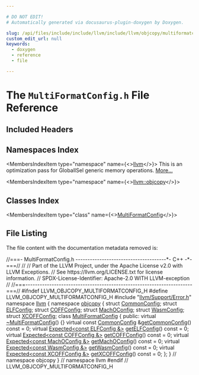 ```yaml
---

# DO NOT EDIT!
# Automatically generated via docusaurus-plugin-doxygen by Doxygen.

slug: /api/files/include/include/llvm/include/llvm/objcopy/multiformatconfig-h
custom_edit_url: null
keywords:
  - doxygen
  - reference
  - file

---
```





# The `MultiFormatConfig.h` File Reference

<DoxygenPage pluginConfig={pluginConfig}>



## Included Headers

<IncludesList>
<IncludesListItem
  filePath="llvm/Support/Error.h"
  permalink="/docs/api/files/include/include/llvm/include/llvm/support/error-h"
  isLocal="true" />
</IncludesList>

## Namespaces Index

<MembersIndex>

<MembersIndexItem
  type="namespace"
  name={<><a href="/docs/api/namespaces/llvm">llvm</a></>}>
This is an optimization pass for GlobalISel generic memory operations. <a href="/docs/api/namespaces/llvm/#details">More...</a>
</MembersIndexItem>

<MembersIndexItem
  type="namespace"
  name={<><a href="/docs/api/namespaces/llvm/objcopy">llvm::objcopy</a></>}>
</MembersIndexItem>

</MembersIndex>

## Classes Index

<MembersIndex>

<MembersIndexItem
  type="class"
  name={<><a href="/docs/api/classes/llvm/objcopy/multiformatconfig">MultiFormatConfig</a></>}>
</MembersIndexItem>

</MembersIndex>


## File Listing

The file content with the documentation metadata removed is:

<ProgramListing>

<Link id="l00001" /><CodeLine lineNumber="1"><Highlight kind="comment">//===- MultiFormatConfig.h --------------------------------------&#42;- C++ -&#42;-===//</Highlight><Highlight kind="normal"></Highlight></CodeLine>
<Link id="l00002" /><CodeLine lineNumber="2"><Highlight kind="normal"></Highlight><Highlight kind="comment">//</Highlight><Highlight kind="normal"></Highlight></CodeLine>
<Link id="l00003" /><CodeLine lineNumber="3"><Highlight kind="normal"></Highlight><Highlight kind="comment">// Part of the LLVM Project, under the Apache License v2.0 with LLVM Exceptions.</Highlight><Highlight kind="normal"></Highlight></CodeLine>
<Link id="l00004" /><CodeLine lineNumber="4"><Highlight kind="normal"></Highlight><Highlight kind="comment">// See https://llvm.org/LICENSE.txt for license information.</Highlight><Highlight kind="normal"></Highlight></CodeLine>
<Link id="l00005" /><CodeLine lineNumber="5"><Highlight kind="normal"></Highlight><Highlight kind="comment">// SPDX-License-Identifier: Apache-2.0 WITH LLVM-exception</Highlight><Highlight kind="normal"></Highlight></CodeLine>
<Link id="l00006" /><CodeLine lineNumber="6"><Highlight kind="normal"></Highlight><Highlight kind="comment">//</Highlight><Highlight kind="normal"></Highlight></CodeLine>
<Link id="l00007" /><CodeLine lineNumber="7"><Highlight kind="normal"></Highlight><Highlight kind="comment">//===----------------------------------------------------------------------===//</Highlight><Highlight kind="normal"></Highlight></CodeLine>
<Link id="l00008" /><CodeLine lineNumber="8"><Highlight kind="normal"></Highlight></CodeLine>
<Link id="l00009" /><CodeLine lineNumber="9"><Highlight kind="normal"></Highlight><Highlight kind="preprocessor">#ifndef LLVM&#95;OBJCOPY&#95;MULTIFORMATCONFIG&#95;H</Highlight><Highlight kind="normal"></Highlight></CodeLine>
<Link id="l00010" /><CodeLine lineNumber="10"><Highlight kind="normal"></Highlight><Highlight kind="preprocessor">#define LLVM&#95;OBJCOPY&#95;MULTIFORMATCONFIG&#95;H</Highlight><Highlight kind="normal"></Highlight></CodeLine>
<Link id="l00011" /><CodeLine lineNumber="11"><Highlight kind="normal"></Highlight></CodeLine>
<Link id="l00012" /><CodeLine lineNumber="12"><Highlight kind="normal"></Highlight><Highlight kind="preprocessor">#include &quot;<a href="/docs/api/files/include/include/llvm/include/llvm/support/error-h">llvm/Support/Error.h</a>&quot;</Highlight><Highlight kind="normal"></Highlight></CodeLine>
<Link id="l00013" /><CodeLine lineNumber="13"><Highlight kind="normal"></Highlight></CodeLine>
<Link id="l00014" /><CodeLine lineNumber="14"><Highlight kind="normal"></Highlight><Highlight kind="keyword">namespace </Highlight><Highlight kind="normal"><a href="/docs/api/namespaces/llvm">llvm</a> &#123;</Highlight></CodeLine>
<Link id="l00015" /><CodeLine lineNumber="15"><Highlight kind="normal"></Highlight><Highlight kind="keyword">namespace </Highlight><Highlight kind="normal"><a href="/docs/api/namespaces/llvm/objcopy">objcopy</a> &#123;</Highlight></CodeLine>
<Link id="l00016" /><CodeLine lineNumber="16"><Highlight kind="normal"></Highlight></CodeLine>
<Link id="l00017" /><CodeLine lineNumber="17"><Highlight kind="normal"></Highlight><Highlight kind="keyword">struct </Highlight><Highlight kind="normal"><a href="/docs/api/structs/llvm/objcopy/commonconfig">CommonConfig</a>;</Highlight></CodeLine>
<Link id="l00018" /><CodeLine lineNumber="18"><Highlight kind="normal"></Highlight><Highlight kind="keyword">struct </Highlight><Highlight kind="normal"><a href="/docs/api/structs/llvm/objcopy/elfconfig">ELFConfig</a>;</Highlight></CodeLine>
<Link id="l00019" /><CodeLine lineNumber="19"><Highlight kind="normal"></Highlight><Highlight kind="keyword">struct </Highlight><Highlight kind="normal"><a href="/docs/api/structs/llvm/objcopy/coffconfig">COFFConfig</a>;</Highlight></CodeLine>
<Link id="l00020" /><CodeLine lineNumber="20"><Highlight kind="normal"></Highlight><Highlight kind="keyword">struct </Highlight><Highlight kind="normal"><a href="/docs/api/structs/llvm/objcopy/machoconfig">MachOConfig</a>;</Highlight></CodeLine>
<Link id="l00021" /><CodeLine lineNumber="21"><Highlight kind="normal"></Highlight><Highlight kind="keyword">struct </Highlight><Highlight kind="normal"><a href="/docs/api/structs/llvm/objcopy/wasmconfig">WasmConfig</a>;</Highlight></CodeLine>
<Link id="l00022" /><CodeLine lineNumber="22"><Highlight kind="normal"></Highlight><Highlight kind="keyword">struct </Highlight><Highlight kind="normal"><a href="/docs/api/structs/llvm/objcopy/xcoffconfig">XCOFFConfig</a>;</Highlight></CodeLine>
<Link id="l00023" /><CodeLine lineNumber="23"><Highlight kind="normal"></Highlight></CodeLine>
<Link id="l00024" /><CodeLine lineNumber="24" lineLink="/docs/api/classes/llvm/objcopy/multiformatconfig"><Highlight kind="normal"></Highlight><Highlight kind="keyword">class </Highlight><Highlight kind="normal"><a href="/docs/api/classes/llvm/objcopy/multiformatconfig">MultiFormatConfig</a> &#123;</Highlight></CodeLine>
<Link id="l00025" /><CodeLine lineNumber="25"><Highlight kind="normal"></Highlight><Highlight kind="keyword">public</Highlight><Highlight kind="normal">:</Highlight></CodeLine>
<Link id="l00026" /><CodeLine lineNumber="26" lineLink="/docs/api/classes/llvm/objcopy/multiformatconfig/#afa8ec45cd24096b64189d95d983f74fb"><Highlight kind="normal">  </Highlight><Highlight kind="keyword">virtual</Highlight><Highlight kind="normal"> <a href="/docs/api/classes/llvm/objcopy/multiformatconfig/#afa8ec45cd24096b64189d95d983f74fb">~MultiFormatConfig</a>() &#123;&#125;</Highlight></CodeLine>
<Link id="l00027" /><CodeLine lineNumber="27"><Highlight kind="normal"></Highlight></CodeLine>
<Link id="l00028" /><CodeLine lineNumber="28" lineLink="/docs/api/classes/llvm/objcopy/multiformatconfig/#ac63baeeb820d1d700e25180b148ad18e"><Highlight kind="normal">  </Highlight><Highlight kind="keyword">virtual</Highlight><Highlight kind="normal"> </Highlight><Highlight kind="keyword">const</Highlight><Highlight kind="normal"> <a href="/docs/api/structs/llvm/objcopy/commonconfig">CommonConfig</a> &amp;<a href="/docs/api/classes/llvm/objcopy/multiformatconfig/#ac63baeeb820d1d700e25180b148ad18e">getCommonConfig</a>() </Highlight><Highlight kind="keyword">const</Highlight><Highlight kind="normal"> = 0;</Highlight></CodeLine>
<Link id="l00029" /><CodeLine lineNumber="29" lineLink="/docs/api/classes/llvm/objcopy/multiformatconfig/#a683431ce1e92734e46aed4597b9fa7a3"><Highlight kind="normal">  </Highlight><Highlight kind="keyword">virtual</Highlight><Highlight kind="normal"> <a href="/docs/api/classes/llvm/expected">Expected&lt;const ELFConfig &amp;&gt;</a> <a href="/docs/api/classes/llvm/objcopy/multiformatconfig/#a683431ce1e92734e46aed4597b9fa7a3">getELFConfig</a>() </Highlight><Highlight kind="keyword">const</Highlight><Highlight kind="normal"> = 0;</Highlight></CodeLine>
<Link id="l00030" /><CodeLine lineNumber="30" lineLink="/docs/api/classes/llvm/objcopy/multiformatconfig/#a6ed77afa34652af65927f02a2b2a5bb5"><Highlight kind="normal">  </Highlight><Highlight kind="keyword">virtual</Highlight><Highlight kind="normal"> <a href="/docs/api/classes/llvm/expected">Expected&lt;const COFFConfig &amp;&gt;</a> <a href="/docs/api/classes/llvm/objcopy/multiformatconfig/#a6ed77afa34652af65927f02a2b2a5bb5">getCOFFConfig</a>() </Highlight><Highlight kind="keyword">const</Highlight><Highlight kind="normal"> = 0;</Highlight></CodeLine>
<Link id="l00031" /><CodeLine lineNumber="31" lineLink="/docs/api/classes/llvm/objcopy/multiformatconfig/#a91f61142a6bb679a3e78119ab4c3dd6d"><Highlight kind="normal">  </Highlight><Highlight kind="keyword">virtual</Highlight><Highlight kind="normal"> <a href="/docs/api/classes/llvm/expected">Expected&lt;const MachOConfig &amp;&gt;</a> <a href="/docs/api/classes/llvm/objcopy/multiformatconfig/#a91f61142a6bb679a3e78119ab4c3dd6d">getMachOConfig</a>() </Highlight><Highlight kind="keyword">const</Highlight><Highlight kind="normal"> = 0;</Highlight></CodeLine>
<Link id="l00032" /><CodeLine lineNumber="32" lineLink="/docs/api/classes/llvm/objcopy/multiformatconfig/#a5f626fa012ccd59b188d545843cbade3"><Highlight kind="normal">  </Highlight><Highlight kind="keyword">virtual</Highlight><Highlight kind="normal"> <a href="/docs/api/classes/llvm/expected">Expected&lt;const WasmConfig &amp;&gt;</a> <a href="/docs/api/classes/llvm/objcopy/multiformatconfig/#a5f626fa012ccd59b188d545843cbade3">getWasmConfig</a>() </Highlight><Highlight kind="keyword">const</Highlight><Highlight kind="normal"> = 0;</Highlight></CodeLine>
<Link id="l00033" /><CodeLine lineNumber="33" lineLink="/docs/api/classes/llvm/objcopy/multiformatconfig/#a2aea17ae8ec25b48187d57755c4e11a5"><Highlight kind="normal">  </Highlight><Highlight kind="keyword">virtual</Highlight><Highlight kind="normal"> <a href="/docs/api/classes/llvm/expected">Expected&lt;const XCOFFConfig &amp;&gt;</a> <a href="/docs/api/classes/llvm/objcopy/multiformatconfig/#a2aea17ae8ec25b48187d57755c4e11a5">getXCOFFConfig</a>() </Highlight><Highlight kind="keyword">const</Highlight><Highlight kind="normal"> = 0;</Highlight></CodeLine>
<Link id="l00034" /><CodeLine lineNumber="34"><Highlight kind="normal">&#125;;</Highlight></CodeLine>
<Link id="l00035" /><CodeLine lineNumber="35"><Highlight kind="normal"></Highlight></CodeLine>
<Link id="l00036" /><CodeLine lineNumber="36"><Highlight kind="normal">&#125; </Highlight><Highlight kind="comment">// namespace objcopy</Highlight><Highlight kind="normal"></Highlight></CodeLine>
<Link id="l00037" /><CodeLine lineNumber="37"><Highlight kind="normal">&#125; </Highlight><Highlight kind="comment">// namespace llvm</Highlight><Highlight kind="normal"></Highlight></CodeLine>
<Link id="l00038" /><CodeLine lineNumber="38"><Highlight kind="normal"></Highlight></CodeLine>
<Link id="l00039" /><CodeLine lineNumber="39"><Highlight kind="normal"></Highlight><Highlight kind="preprocessor">#endif </Highlight><Highlight kind="comment">// LLVM&#95;OBJCOPY&#95;MULTIFORMATCONFIG&#95;H</Highlight><Highlight kind="normal"></Highlight></CodeLine>

</ProgramListing>


</DoxygenPage>
